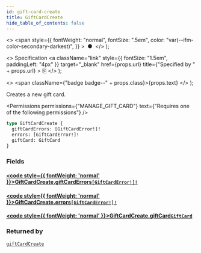 ```yaml
---
id: gift-card-create
title: GiftCardCreate
hide_table_of_contents: false
---
```


  <>
    <span
      style={{
        fontWeight: "normal",
        fontSize: ".5em",
        color: "var(--ifm-color-secondary-darkest)",
      }}
    >
      &nbsp;●&nbsp;
    </span>
  </>
);

  <>
    Specification
    <a
      className="link"
      style={{ fontSize: "1.5em", paddingLeft: "4px" }}
      target="\_blank"
      href={props.url}
      title={"Specified by " + props.url}
    >
      ⎘
    </a>
  </>
);

  <>
    <span className={"badge badge--" + props.class}>{props.text}</span>
  </>
);

Creates a new gift card.

<Permissions
  permissions={"MANAGE_GIFT_CARD"}
  text={"Requires one of the following permissions"}
/>

```graphql
type GiftCardCreate {
  giftCardErrors: [GiftCardError!]!
  errors: [GiftCardError!]!
  giftCard: GiftCard
}
```

### Fields

#### [<code style={{ fontWeight: 'normal' }}>GiftCardCreate.<b>giftCardErrors</b></code>](#)<Bullet />[`[GiftCardError!]!`](../../../api-reference/gift-cards/objects/gift-card-error) <Badge class="secondary" text="non-null"/> <Badge class="secondary" text="object"/> <Badge class="secondary" text="gift-cards"/>

>

#### [<code style={{ fontWeight: 'normal' }}>GiftCardCreate.<b>errors</b></code>](#)<Bullet />[`[GiftCardError!]!`](../../../api-reference/gift-cards/objects/gift-card-error) <Badge class="secondary" text="non-null"/> <Badge class="secondary" text="object"/> <Badge class="secondary" text="gift-cards"/>

>

#### [<code style={{ fontWeight: 'normal' }}>GiftCardCreate.<b>giftCard</b></code>](#)<Bullet />[`GiftCard`](../../../api-reference/gift-cards/objects/gift-card) <Badge class="secondary" text="object"/> <Badge class="secondary" text="gift-cards"/>

>

### Returned by

[`giftCardCreate`](../../../api-reference/gift-cards/mutations/gift-card-create) <Badge class="secondary" text="mutation"/>

